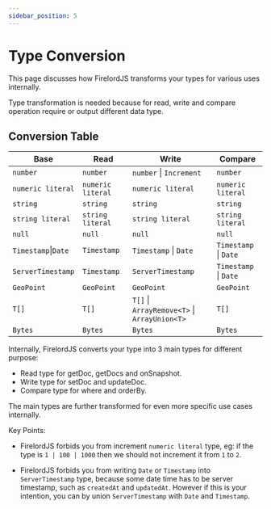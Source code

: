 ```yaml
---
sidebar_position: 5
---
```


# Type Conversion

This page discusses how FirelordJS transforms your types for various uses internally.

Type transformation is needed because for read, write and compare operation require or output different data type.

## Conversion Table

| Base                | Read              | Write                                        | Compare               |
| ------------------- | ----------------- | -------------------------------------------- | --------------------- |
| `number`            | `number`          | `number` \| `Increment`                      | `number`              |
| `numeric literal`   | `numeric literal` | `numeric literal`                            | `numeric literal`     |
| `string`            | `string`          | `string`                                     | `string`              |
| `string literal`    | `string literal`  | `string literal`                             | `string literal`      |
| `null`              | `null`            | `null`                                       | `null`                |
| `Timestamp`\|`Date` | `Timestamp`       | `Timestamp` \| `Date`                        | `Timestamp` \| `Date` |
| `ServerTimestamp`   | `Timestamp`       | `ServerTimestamp`                            | `Timestamp` \| `Date` |
| `GeoPoint`          | `GeoPoint`        | `GeoPoint`                                   | `GeoPoint`            |
| `T[]`               | `T[]`             | `T[]` \| `ArrayRemove<T>` \| `ArrayUnion<T>` | `T[]`                 |
| `Bytes`             | `Bytes`           | `Bytes`                                      | `Bytes`               |

Internally, FirelordJS converts your type into 3 main types for different purpose:

- Read type for getDoc, getDocs and onSnapshot.
- Write type for setDoc and updateDoc.
- Compare type for where and orderBy.

The main types are further transformed for even more specific use cases internally.

Key Points:

- FirelordJS forbids you from increment `numeric literal` type, eg: if the type is `1 | 100 | 1000` then we should not increment it from `1` to `2`.

- FirelordJS forbids you from writing `Date` or `Timestamp` into `ServerTimestamp` type, because some date time has to be server timestamp, such as `createdAt` and `updatedAt`. However if this is your intention, you can by union `ServerTimestamp` with `Date` and `Timestamp`.
